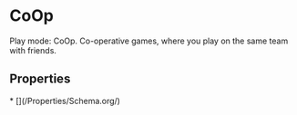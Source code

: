 
# CoOp

Play mode: CoOp. Co-operative games, where you play on the same team with friends.

## Properties

<Grid>
* [](/Properties/Schema.org/)

</Grid>

